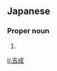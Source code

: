 ==Japanese==
{{ja-kanjitab|よし|なり}}

===Proper noun===
{{ja-pos|proper|よしなり}}

# {{given name|male|lang=ja|sort=よしなり}}

[[li:吉成]]